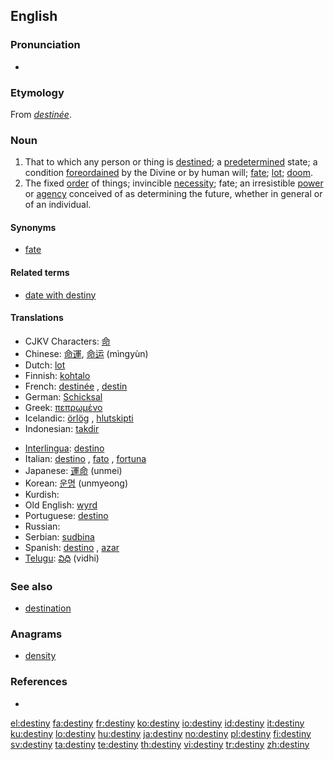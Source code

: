 {{wikipedia|destiny (disambiguation)}}
==English==
{{wikipedia}}

===Pronunciation===
* {{audio|en-us-destiny.ogg|Audio (US)}}

===Etymology===
From {{etyl|fro}} ''[[destinée]]''.

===Noun===
{{en-noun|destinies}}

# That to which any person or thing is [[destined]]; a [[predetermined]] state; a condition [[foreordained]] by the Divine or by human will; [[fate]]; [[lot]]; [[doom]].
# The fixed [[order]] of things; invincible [[necessity]]; fate; an irresistible [[power]] or [[agency]] conceived of as determining the future, whether in general or of an individual.

====Synonyms====
* [[fate]]

====Related terms====
* [[date with destiny]]

====Translations====
{{trans-top|predetermined condition; fate; fixed order of things}}
* CJKV Characters: [[命]]
* Chinese: [[命運]], [[命运]] (mìngyùn)
* Dutch: [[lot#Dutch|lot]] {{n}}
* Finnish: [[kohtalo]]
* French: [[destinée]] {{m}}, [[destin]] {{m}}
* German: [[Schicksal]] {{n}}
* Greek: [[πεπρωμένο]] {{n}}
* Icelandic: [[örlög]] {{n|p}}, [[hlutskipti]] {{n}}
* Indonesian: [[takdir]]
{{trans-mid}}
* [[Interlingua]]: [[destino]]
* Italian: [[destino]] {{m}}, [[fato]] {{m}}, [[fortuna]] {{f}}
* Japanese: [[運命]] (unmei)
* Korean: [[운명]] (unmyeong)
* Kurdish: {{KUchar|[[چاره‌نووس]]}}
* Old English: [[wyrd]]
* Portuguese: [[destino]] {{m}}
* Russian: {{t|ru|судьба|f|sc=Cyrl|tr=sud'bá}}
* Serbian: [[sudbina]] {{f}}
* Spanish: [[destino]] {{m}}, [[azar]] {{m}}
* [[Telugu]]: [[విధి]] (vidhi)
{{trans-bottom}}

===See also===
* [[destination]]

===Anagrams===
* [[density]]

===References===
* {{R:1913}}

[[el:destiny]]
[[fa:destiny]]
[[fr:destiny]]
[[ko:destiny]]
[[io:destiny]]
[[id:destiny]]
[[it:destiny]]
[[ku:destiny]]
[[lo:destiny]]
[[hu:destiny]]
[[ja:destiny]]
[[no:destiny]]
[[pl:destiny]]
[[fi:destiny]]
[[sv:destiny]]
[[ta:destiny]]
[[te:destiny]]
[[th:destiny]]
[[vi:destiny]]
[[tr:destiny]]
[[zh:destiny]]